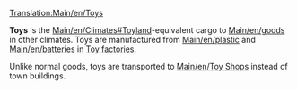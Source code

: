 [[Translation:Main/en/Toys]]{{en/-}}
{{en/Cargo|name=Toys
|image=ToyFactory.png
|produced=[[Main/en/Toy Factory]]
|accepted=[[Main/en/Toy Shop]]
}}

'''Toys''' is the [[Main/en/Climates#Toyland]]-equivalent cargo to [[Main/en/goods]] in other climates.  Toys are manufactured from [[Main/en/plastic]] and [[Main/en/batteries]] in [[Main/en/Toy Factory|Toy factories]].

Unlike normal goods, toys are transported to [[Main/en/Toy Shop]]s instead of town buildings.